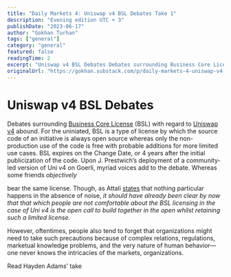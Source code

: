 ```yaml
---
title: "Daily Markets 4: Uniswap v4 BSL Debates Take 1"
description: "Evening edition UTC + 3"
publishDate: "2023-06-17"
author: "Gokhan Turhan"
tags: ["general"]
category: "general"
featured: false
readingTime: 2
excerpt: "Uniswap v4 BSL Debates Debates surrounding Business Core License https://mariadb.com/bsl-faq-mariadb/ BSL with regard to Uniswap v4 abound. For the uniniated, BSL is..."
originalUrl: "https://gokhan.substack.com/p/daily-markets-4-uniswap-v4-bsl-debates-take-1"
---
```


# Uniswap v4 BSL Debates

Debates surrounding [Business Core License](https://mariadb.com/bsl-faq-mariadb/) (BSL) with regard to [Uniswap v4](https://github.com/Uniswap/v4-core) abound. For the uniniated, BSL is a type of license by which the source code of an initiative is always open source whereas only the non-production use of the code is free with probable additions for more limited use cases. BSL expires on the Change Date, or 4 years after the initial publicization of the code. Upon J. Prestwich’s deployment of a community-led version of Uni v4 on Goerli, myriad voices add to the debate. Whereas some friends *objectively*

<TwitterEmbed url="https://twitter.com/i/status/1670049074391728129" />

bear the same license. Though, as Attali [states](https://www.google.com.tr/books/edition/Noise/OHe7AAAAIAAJ?hl=en&gbpv=0) that nothing particular happens in the absence of noise, *it should have already been clear by now that that which people are not comfortable about the BSL licensing in the case of Uni v4 is the open call to build together in the open whilst retaining such a limited license.*

However, oftentimes, people also tend to forget that organizations might need to take such precautions because of complex relations, regulations, marketual knowledge problems, and the very nature of human behavior—one never knows the intricacies of the markets, organizations.

Read Hayden Adams’ take

<TwitterEmbed url="https://twitter.com/i/status/1670131784812486659" />

